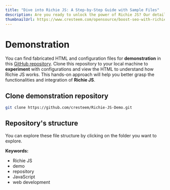 ```yaml
---
title: "Dive into Richie JS: A Step-by-Step Guide with Sample Files"
description: Are you ready to unlock the power of Richie JS? Our detailed guide and demo repository will walk you through this versatile JavaScript tool, helping you understand its functionalities and integration with ease.
thumbnailUrl: https://www.cresteem.com/opensource/boost-seo-with-richie-js/thumbnail.webp
---
```


# Demonstration

You can find fabricated HTML and configuration files for **demonstration** in this [GitHub repository](https://github.com/cresteem/Richie-JS-Demo). Clone this repository to your local machine to **experiment** with configurations and view the HTML to understand how Richie JS works. This hands-on approach will help you better grasp the functionalities and integration of **Richie JS**.

## Clone demonstration repository

```bash filename="Terminal @Demo" copy
git clone https://github.com/cresteem/Richie-JS-Demo.git
```

## Repository's structure


You can explore these file structure by clicking on the folder you want to explore.

<FileTree>
  <FileTree.Folder name=".vscode">
    <FileTree.File name="richiejs-config-schema.json" />
    <FileTree.File name="settings.json" />
  </FileTree.Folder>
  <FileTree.Folder name="dist">
    <FileTree.Folder name="pages">
      <FileTree.File name="article.html" />
      <FileTree.File name="events.html" />
      <FileTree.File name="faq.html" />
      <FileTree.File name="localbusiness.html" />
      <FileTree.File name="org.html" />
      <FileTree.File name="product.html" />
      <FileTree.File name="profilepage.html" />
      <FileTree.File name="softwareapp.html" />
      <FileTree.File name="videos.html" />
      <FileTree.Folder name="breadcrumb">
        <FileTree.Folder name="sub-breadcrumb">
          <FileTree.File name="notindex.html" />
        </FileTree.Folder>
      </FileTree.Folder>
      <FileTree.Folder name="carousels">
        <FileTree.File name="courses.html" />
        <FileTree.File name="movies.html" />
        <FileTree.File name="recipies.html" />
        <FileTree.File name="restaurants.html" />
      </FileTree.Folder>
      <FileTree.Folder name="productVarient">
        <FileTree.File name="productAge.html" />
        <FileTree.File name="productColor.html" />
        <FileTree.File name="productCombined.html" />
        <FileTree.File name="productGender.html" />
        <FileTree.File name="productMaterial.html" />
        <FileTree.File name="productPattern.html" />
        <FileTree.File name="productSize.html" />
      </FileTree.Folder>
      <FileTree.Folder name="Sitesearch">
        <FileTree.File name="searchpage.html" />
      </FileTree.Folder>
    </FileTree.Folder>
  </FileTree.Folder>
  <FileTree.Folder name="pages">
    <FileTree.File name="article.html" />
    <FileTree.File name="events.html" />
    <FileTree.File name="faq.html" />
    <FileTree.File name="index.html" />
    <FileTree.File name="localbusiness.html" />
    <FileTree.File name="org.html" />
    <FileTree.File name="product.html" />
    <FileTree.File name="profilepage.html" />
    <FileTree.File name="softwareapp.html" />
    <FileTree.File name="videos.html" />
    <FileTree.Folder name="breadcrumb">
      <FileTree.File name="index.html" />
      <FileTree.Folder name="sub-breadcrumb">
        <FileTree.File name="index.html" />
        <FileTree.File name="notindex.html" />
      </FileTree.Folder>
    </FileTree.Folder>
    <FileTree.Folder name="carousels">
      <FileTree.File name="courses.html" />
      <FileTree.File name="movies.html" />
      <FileTree.File name="recipies.html" />
      <FileTree.File name="restaurants.html" />
    </FileTree.Folder>
    <FileTree.Folder name="productVarient">
      <FileTree.File name="productAge.html" />
      <FileTree.File name="productColor.html" />
      <FileTree.File name="productCombined.html" />
      <FileTree.File name="productGender.html" />
      <FileTree.File name="productMaterial.html" />
      <FileTree.File name="productPattern.html" />
      <FileTree.File name="productSize.html" />
    </FileTree.Folder>
    <FileTree.Folder name="Sitesearch">
      <FileTree.File name="client.js" />
      <FileTree.File name="searchpage.html" />
      <FileTree.File name="server.php" />
    </FileTree.Folder>
  </FileTree.Folder>
  <FileTree.File name="demo.cjs" />
  <FileTree.File name="demo.mjs" />
  <FileTree.File name="LICENSE" />
  <FileTree.File name="package.json" />
  <FileTree.File name="rjs.config.json" />
</FileTree>

**Keywords:**

<ul className={style.keywords}>
  <li>Richie JS</li>
  <li>demo</li>
  <li>repository</li>
  <li>JavaScript</li>
  <li>web development</li>
</ul>
